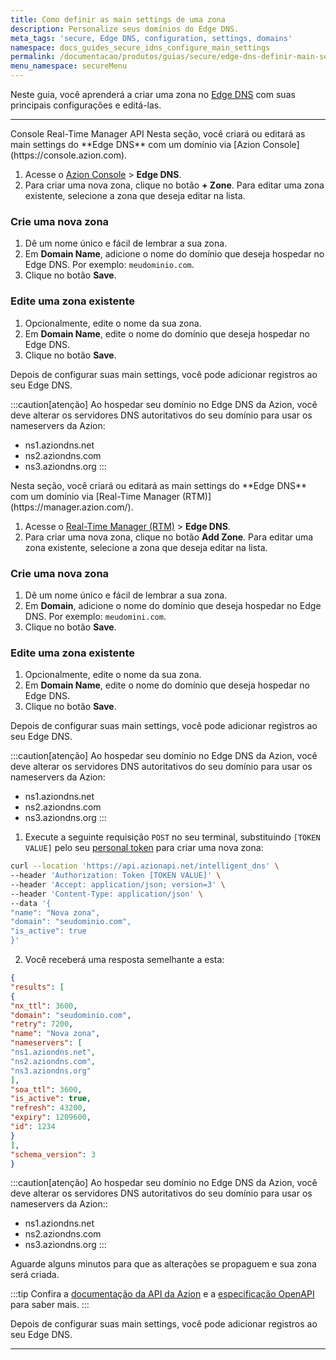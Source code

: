 ```yaml
---
title: Como definir as main settings de uma zona
description: Personalize seus domínios do Edge DNS.
meta_tags: 'secure, Edge DNS, configuration, settings, domains'
namespace: docs_guides_secure_idns_configure_main_settings
permalink: /documentacao/produtos/guias/secure/edge-dns-definir-main-settings/
menu_namespace: secureMenu
---
```




Neste guia, você aprenderá a criar uma zona no [Edge DNS](/pt-br/documentacao/produtos/secure/edge-dns/) com suas principais configurações e editá-las.

---
<Tabs client:visible>
    <Fragment slot="tab.console">Console</Fragment>
    <Fragment slot="tab.rtm">Real-Time Manager</Fragment>
    <Fragment slot="tab.api">API</Fragment>

<Fragment slot="panel.console">
Nesta seção, você criará ou editará as main settings do **Edge DNS** com um domínio via [Azion Console](https://console.azion.com).

1. Acesse o [Azion Console](/pt-br/documentacao/produtos/guias/como-acessar-o-azion-console/) > **Edge DNS**.
2. Para criar uma nova zona, clique no botão **+ Zone**. Para editar uma zona existente, selecione a zona que deseja editar na lista.

### Crie uma nova zona

1. Dê um nome único e fácil de lembrar a sua zona.
2. Em **Domain Name**, adicione o nome do domínio que deseja hospedar no Edge DNS. Por exemplo: `meudominio.com`.
3. Clique no botão **Save**.

### Edite uma zona existente

1. Opcionalmente, edite o nome da sua zona.
2. Em **Domain Name**, edite o nome do domínio que deseja hospedar no Edge DNS.
3. Clique no botão **Save**.

Depois de configurar suas main settings, você pode adicionar registros ao seu Edge DNS.

:::caution[atenção]
Ao hospedar seu domínio no Edge DNS da Azion, você deve alterar os servidores DNS autoritativos do seu domínio para usar os nameservers da Azion:

- ns1.aziondns.net
- ns2.aziondns.com
- ns3.aziondns.org
:::

<LinkButton link="/pt-br/documentacao/produtos/guias/secure/adicionar-registros/" label="consulte o guia de adicionar registros" severity="secondary" />
</Fragment>

<Fragment slot="panel.rtm">
Nesta seção, você criará ou editará as main settings do **Edge DNS** com um domínio via [Real-Time Manager (RTM)](https://manager.azion.com/).

1. Acesse o [Real-Time Manager (RTM)](https://manager.azion.com/) > **Edge DNS**.
2. Para criar uma nova zona, clique no botão **Add Zone**. Para editar uma zona existente, selecione a zona que deseja editar na lista.

### Crie uma nova zona

1. Dê um nome único e fácil de lembrar a sua zona.
2. Em **Domain**, adicione o nome do domínio que deseja hospedar no Edge DNS. Por exemplo: `meudomini.com`.
3. Clique no botão **Save**.

### Edite uma zona existente

1. Opcionalmente, edite o nome da sua zona.
2. Em **Domain Name**, edite o nome do domínio que deseja hospedar no Edge DNS.
3. Clique no botão **Save**.

Depois de configurar suas main settings, você pode adicionar registros ao seu Edge DNS.

:::caution[atenção]
Ao hospedar seu domínio no Edge DNS da Azion, você deve alterar os servidores DNS autoritativos do seu domínio para usar os nameservers da Azion:

- ns1.aziondns.net
- ns2.aziondns.com
- ns3.aziondns.org
:::

<LinkButton link="/pt-br/documentacao/produtos/guias/secure/adicionar-registros/" label="consulte o guia de adicionar registros" severity="secondary" />
</Fragment>

<Fragment slot="panel.api">

1. Execute a seguinte requisição `POST` no seu terminal, substituindo `[TOKEN VALUE]` pelo seu [personal token](/pt-br/documentacao/produtos/guias/personal-tokens/) para criar uma nova zona:

```bash
curl --location 'https://api.azionapi.net/intelligent_dns' \
--header 'Authorization: Token [TOKEN VALUE]' \
--header 'Accept: application/json; version=3' \
--header 'Content-Type: application/json' \
--data '{
"name": "Nova zona",
"domain": "seudominio.com",
"is_active": true
}'
```

2. Você receberá uma resposta semelhante a esta:

```json 
{
"results": [
{
"nx_ttl": 3600,
"domain": "seudominio.com",
"retry": 7200,
"name": "Nova zona",
"nameservers": [
"ns1.aziondns.net",
"ns2.aziondns.com",
"ns3.aziondns.org"
],
"soa_ttl": 3600,
"is_active": true,
"refresh": 43200,
"expiry": 1209600,
"id": 1234
}
],
"schema_version": 3
}
```

:::caution[atenção]
Ao hospedar seu domínio no Edge DNS da Azion, você deve alterar os servidores DNS autoritativos do seu domínio para usar os nameservers da Azion::

- ns1.aziondns.net
- ns2.aziondns.com
- ns3.aziondns.org
:::

Aguarde alguns minutos para que as alterações se propaguem e sua zona será criada.

:::tip
Confira a [documentação da API da Azion](https://api.azion.com/) e a [especificação OpenAPI](https://github.com/aziontech/azionapi-openapi/) para saber mais.
::: 

Depois de configurar suas main settings, você pode adicionar registros ao seu Edge DNS.

<LinkButton link="/pt-br/documentacao/produtos/guias/secure/adicionar-registros/" label="consulte o guia de adicionar registros" severity="secondary" />
</Fragment>

</Tabs>

---

